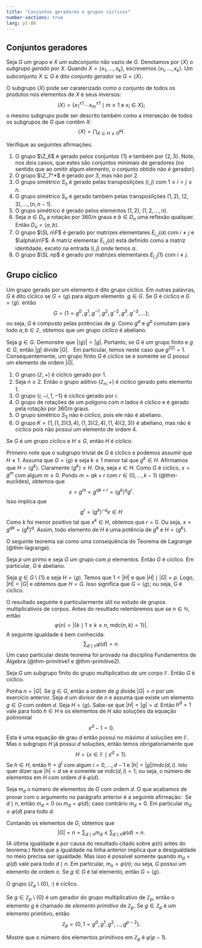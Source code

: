 ```yaml
---
title: "Conjuntos geradores e grupos cíclicos"
number-sections: true
lang: pt-BR
---
```


## Conjuntos geradores

:::{#def-generators}
Seja $G$ um grupo e $X$ um subconjunto não vazio de $G$. Denotamos por $\left<X\right>$ o *subgrupo gerado por $X$*. Quando $X=\{x_1,\ldots,x_k\}$, escrevemos $\left<x_1,\ldots,x_k\right>$. 
Um subconjunto $X\subseteq G$ é dito *conjunto gerador* se $G=\left<X\right>$.
:::

O subgrupo $\left<X\right>$ pode ser caraterizado como o conjunto de todos os produtos nos elementos de $X$ e seus inversos:
$$
\left<X\right>=\left\{x_1^{\pm 1}\cdots x_m^{\pm 1}\mid m\geq 1 \mbox{ e } x_i\in X\right\};
$$
o mesmo subgrupo pode ser descrito também como a interseção de todos os subgrupos de $G$ que contêm $X$:
$$
\left<X\right>=\bigcap_{X\subseteq H\leq G}H.
$$

:::{#exr-sym-gen1}
Verifique as seguintes afirmações. 

1. O grupo $\Z_6$ é gerado pelos conjuntos $\{1\}$ e também por $\{2,3\}$. Note, nos dois casos, que estes 
são conjuntos minimais de geradores (no sentido que ao omitir algum elemento, o conjunto obtido não é gerador). 
2. O grupo $\Z_7^*$ é gerado por $3$, mas não por $2$. 
3. O grupo simétrico $S_n$ é gerado pelas transposilções $(i,j)$ com $1\leq i<j\leq n$. 
4. O grupo simétrico $S_n$ é gerado também pelas transposilções $(1,2)$, $(2,3),\ldots,(n,n-1)$. 
5. O grupo simétrico é gerado pelos elementos $(1,2)$, $(1,2,\ldots,n)$. 
6. Seja $a\in D_n$ a rotação por $360/n$ graus e $b\in D_n$ uma reflexão qualquer. Então $D_n=\left<a,b\right>$. 
6. O grupo $\SL n\F$ é gerado por matrizes elementares $E_{i,j}(\alpha)$ com $i\neq j$ e $\alpha\in\F$. A matriz elementar $E_{i,j}(\alpha)$ 
está  definido como a matriz identidade, exceto na entrada $(i,j)$ onde temos $\alpha$. 
7. O grupo $\SL np$ é gerado por matrizes elementares $E_{i,j}(1)$ com $i\neq j$. 
:::

## Grupo cíclico

:::{#def-cyclic}
Um grupo gerado por um elemento é dito grupo cíclico. Em outras palavras, $G$ é dito cíclico se $G=\left<g\right>$ para algum elemento  $g\in G$. Se $G$ é cíclico e $G=\left<g\right>$. então
$$
G=\{1=g^0,g^1,g^{-1},g^2,g^{-2},g^3,g^{-3},\ldots\};
$$
ou seja, $G$ é composto pelas potências de $g$. Como $g^a$ e $g^b$ comutam para todo $a,b\in\mathbb Z$, obtemos que um grupo cíclico é abeliano.
:::

:::{#exr-cyclic-order}
Seja $g\in G$. Demonstre que $|\left<g\right>|=|g|$. Portanto, se $G$ é um grupo finito e $g\in G$, então $|g|$ divide $|G|$.   Em particular, temos neste caso que $g^{|G|}=1$. Consequentemente, um grupo finito $G$ é cíclico se e somente se $G$ possui um elemento de ordem $|G|$.
:::


:::{#exm-cyclic}
1. O grupo $(\mathbb Z,+)$ é cíclico gerado por $1$.
2. Seja $n\geq 2$. Então o grupo aditivo $(\mathbb Z_n,+)$ é cíclico gerado pelo elemento $1$.
3. O grupo $\{i,-i,1,-1\}$ é cíclico gerado por $i$.
4. O grupo de rotações de um polígono com $n$ lados é cíclico e é gerado pela rotação por $360/n$ graus.
5. O grupo simétrico $S_3$ não é cíclico, pois ele não é abeliano.
6. O grupo $K=\{1,(1,2)(3,4),(1,3)(2,4),(1,4)(2,3)\}$ é abeliano, mas não é cíclico pois não possui um elemento de ordem $4$.
:::

:::{#lem-subgroup-cyclic}
Se $G$ é um grupo cíclico e $H\leq G$, então $H$ é cíclico.
:::

:::{.proof}
Primeiro note que o subgrupo trivial de $G$ é cíclico e podemos assumir que $H\neq 1$.  Assuma que $G=\left<g\right>$ e seja $k\geq 1$ menor tal que $g^k\in H$. Afirmamos que $H=\left<g^k\right>$. Claramente $\left<g^k\right>\leq H$. Ora, seja $x\in H$. Como $G$ é cíclico, $x=g^m$ com algum $m\geq 0$. Pondo $m=qk+r$ com $r\in\{0,\ldots,k-1\}$ (@thm-euclides), obtemos que 
$$
x=g^m=g^{qk+r}=(g^k)^qg^r.
$$
Isso implica que  
$$
g^r=(g^k)^{-q}x\in H
$$
Como $k$ foi menor positivo tal que $x^k\in H$, obtemos que $r=0$. Ou seja, $x=g^{qk}=(g^k)^q$. Assim, todo elemento de $H$ é uma potência de $g^k$ e $H=\left<g^k\right>$.
:::

O seguinte teorema sai como uma consequência do Teorema de Lagrange (@thm-lagrange).

:::{#thm-prime-cyclic}
Seja $p$ um primo e seja $G$ um grupo com $p$ elementos. Então $G$ é cíclico. Em particular, $G$ é abeliano.
:::

:::{.proof}
Seja $g\in G\setminus\{1\}$ e seja $H=\left<g\right>$. Temos que $1<|H|$ e que $|H|\mid |G|=p$. Logo, $|H|=|G|$ e obtemos que $H=G$. Isso significa que $G=\left<g\right>$; ou seja, $G$ é cíclico.
:::

O resultado seguinte é particularmente útil no estudo de grupos multiplicativos de corpos. Antes do resultado relembremos que se $n\in\mathbb N$, então
$$
\varphi(n)=|\{k\mid 1\leq k\leq n,\ \mbox{mdc}(n,k)=1\}|.
$$
A seguinte igualdade é bem conhecida:
$$
\sum_{d\mid n}\varphi(d)=n. 
$$
Um caso particular deste teorema foi provado na disciplina Fundamentos de Álgebra (@thm-primitive1 e @thm-primitive2).

:::{#thm-field-cyclic}
Seja $G$ um subgrupo finito do grupo multiplicativo de um corpo $\mathbb F$. Então $G$ é cíclico.
:::

:::{.proof}
Ponha $n=|G|$. Se $g\in G$, então a ordem de $g$ divide $|G|=n$ por um exercício anterior. Seja $d$ um divisor de $n$ e assuma que existe um elemento $g\in G$ com ordem $d$. Seja $H=\left<g\right>$. Sabe-se que $|H|=|g|=d$. Então $h^d=1$ vale para todo $h\in H$ e os elementos de $H$ são soluções da equação polinomial
$$
x^d-1=0.
$$
Esta é uma equação de grau $d$ então possui no máximo $d$ soluções em $\mathbb F$. Mas o subgrupo $H$ já possui $d$ soluções, então temos obrigatoriamente que
$$
H=\{x\in \mathbb F\mid x^d=1\}.
$$
Se $h\in H$, então $h=g^i$ com algum $i=0,\ldots,d-1$ e $|h|=|g|/\mbox{mdc}(d,i)$. Isto quer dizer que $|h|=d$ se e somente se $\mbox{mdc}(d,i)=1$; ou seja, o número de elementos em $H$ com ordem $d$ é $\varphi(d)$.

Seja $m_d$ o número de elementos de $G$ com ordem $d$. O que acabamos de provar com o argumento no parágrafo anterior é a seguinte afirmação:  Se $d\mid n$, então $m_d=0$ ou $m_d=\varphi(d)$; caso contrário $m_d=0$. Em particular $m_d\leq\varphi(d)$ para todo $d$.

Contando os elementos de $G$, obtemos que
$$
|G|=n=\sum_{d\mid n}m_d\leq \sum_{d\mid n}\varphi(d)=n.
$$
(A última igualdade é por causa do resultado citado sobre $\varphi(n)$ antes do teorema.) Note que a igualdade na linha anterior implica que a desigualdade no meio precisa ser igualdade. Mas isso é possível somente quando $m_d=\varphi(d)$ vale para todo $d\mid n$. Em particular, $m_n=\varphi(n)$; ou seja, $G$ possui um elemento de ordem $n$. Se $g\in G$ é tal elemento, então $G=\left<g\right>$.
:::

:::{#cor-ff-cylic}
O grupo $(\mathbb Z_p\setminus\{0\},\cdot)$ é cíclico.
:::

:::{#def-ff.primitive}
Se $g\in \mathbb Z_p\setminus\{0\}$ é um gerador do grupo multiplicativo de $\mathbb Z_p$, então o elemento $g$ é chamado de *elemento primitivo* de $\mathbb Z_p$. Se $g\in \mathbb Z_p$ é um elemento primitivo, então
$$
\mathbb Z_p=\{0,1=g^0,g^1,g^2,\ldots,g^{p-2}\}.
$$
:::

:::{#exr-ff-primitives}
Mostre que o número dos elementos primitivos em $\mathbb Z_p$ é $\varphi(p-1)$. 
:::